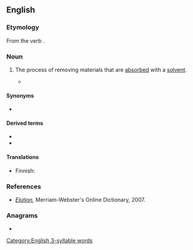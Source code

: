 {{also|élution}}
==English==

===Etymology===
From the verb {{m|en|elute}}.

===Noun===
{{en-noun|~}}

# {{lb|en|analytical chemistry}} The process of removing materials that are [[absorbed]] with a [[solvent]].
#* {{quote-journal|lang=en|journal=The Journal of the Society of Chemical Industry|volume=1|page=324|date=29 May 1884|passage=The quicker the alkali salts are removed during '''elution''', the less chance will there be of forming insoluble lime salts, consequently the melassate which offers the greatest surface to the action of the alcohol will be best and quickest washed.}}

====Synonyms====
* {{l|en|desorption}}

====Derived terms====
* {{l|en|coelution}}
* {{l|en|electroelution}}

====Translations====
{{trans-top|process of separating solvent and dissolved material}}
* Finnish: {{t|fi|eluutio}}
{{trans-mid}}
{{trans-bottom}}

===References===
* ''[http://www.m-w.com/cgi-bin/dictionary?book=Dictionary&va=elution Elution]'', Merriam-Webster's Online Dictionary, 2007.

===Anagrams===
* {{anagrams|en|a=eilnotu|line out|line-out|lineout|outline}}

[[Category:English 3-syllable words]]